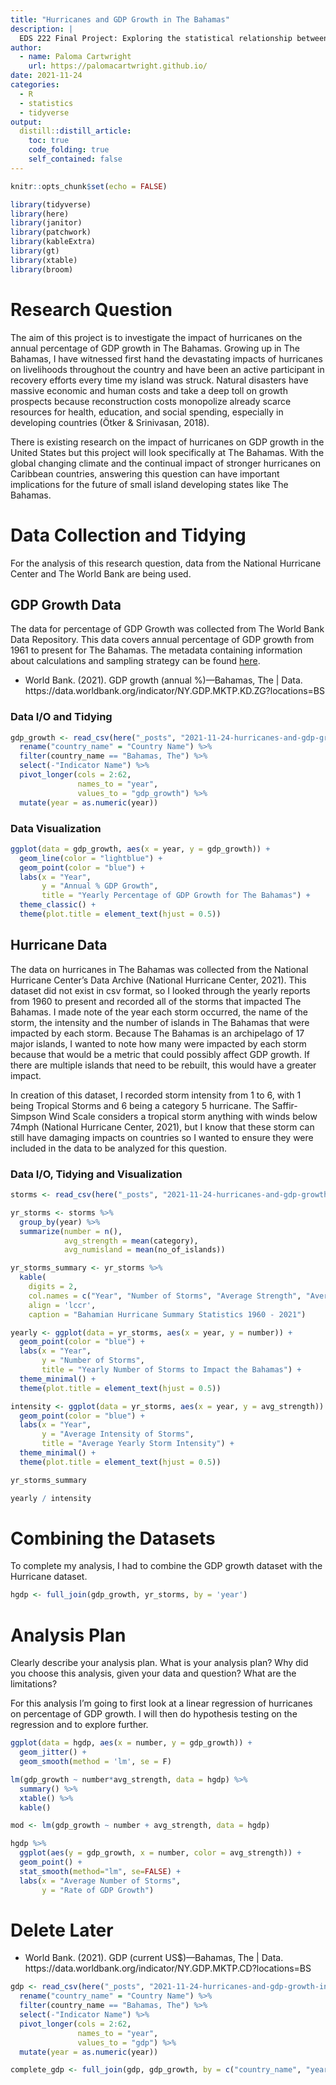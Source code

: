 ```yaml
---
title: "Hurricanes and GDP Growth in The Bahamas"
description: |
  EDS 222 Final Project: Exploring the statistical relationship between Hurricanes and the Annual Percentage of   GDP Growth in The Bahamas.
author:
  - name: Paloma Cartwright
    url: https://palomacartwright.github.io/
date: 2021-11-24
categories: 
  - R
  - statistics
  - tidyverse
output:
  distill::distill_article:
    toc: true
    code_folding: true
    self_contained: false
---
```



```r
knitr::opts_chunk$set(echo = FALSE)

library(tidyverse)
library(here)
library(janitor)
library(patchwork)
library(kableExtra)
library(gt)
library(xtable)
library(broom)
```


# Research Question

The aim of this project is to investigate the impact of hurricanes on the annual percentage of GDP growth in The Bahamas. Growing up in The Bahamas, I have witnessed first hand the devastating impacts of hurricanes on livelihoods throughout the country and have been an active participant in recovery efforts every time my island was struck. Natural disasters have massive economic and human costs and take a deep toll on growth prospects because reconstruction costs monopolize already scarce resources for health, education, and social spending, especially in developing countries (Ötker & Srinivasan, 2018). 

There is existing research on the impact of hurricanes on GDP growth in the United States but this project will look specifically at The Bahamas. With the global changing climate and the continual impact of stronger hurricanes on Caribbean countries, answering this question can have important implications for the future of small island developing states like The Bahamas. 


# Data Collection and Tidying 

For the analysis of this research question, data from the National Hurricane Center and The World Bank are being used. 

## GDP Growth Data 

The data for percentage of GDP Growth was collected from The World Bank Data Repository. This data covers annual percentage of GDP growth from 1961 to present for The Bahamas. The metadata containing information about calculations and sampling strategy can be found [here](https://databank.worldbank.org/reports.aspx?source=2&type=metadata&series=NY.GDP.MKTP.KD.ZG).

- World Bank. (2021). GDP growth (annual %)—Bahamas, The | Data. https://data.worldbank.org/indicator/NY.GDP.MKTP.KD.ZG?locations=BS

### Data I/O and Tidying

```r
gdp_growth <- read_csv(here("_posts", "2021-11-24-hurricanes-and-gdp-growth-in-the-bahamas", "final_proj_data", "bah_yearly_gdp_growth.csv")) %>% 
  rename("country_name" = "Country Name") %>% 
  filter(country_name == "Bahamas, The") %>% 
  select(-"Indicator Name") %>% 
  pivot_longer(cols = 2:62, 
               names_to = "year", 
               values_to = "gdp_growth") %>% 
  mutate(year = as.numeric(year))
```

### Data Visualization

```r
ggplot(data = gdp_growth, aes(x = year, y = gdp_growth)) +
  geom_line(color = "lightblue") +
  geom_point(color = "blue") +
  labs(x = "Year", 
       y = "Annual % GDP Growth", 
       title = "Yearly Percentage of GDP Growth for The Bahamas") +
  theme_classic() +
  theme(plot.title = element_text(hjust = 0.5))
```
## Hurricane Data

The data on hurricanes in The Bahamas was collected from the National Hurricane Center's Data Archive (National Hurricane Center, 2021). This dataset did not exist in csv format, so I looked through the yearly reports from 1960 to present and recorded all of the storms that impacted The Bahamas. I made note of the year each storm occurred, the name of the storm, the intensity and the number of islands in The Bahamas that were impacted by each storm. Because The Bahamas is an archipelago of 17 major islands, I wanted to note how many were impacted by each storm because that would be a metric that could possibly affect GDP growth. If there are multiple islands that need to be rebuilt, this would have a greater impact.

In creation of this dataset, I recorded storm intensity from 1 to 6, with 1 being Tropical Storms and 6 being a category 5 hurricane. The Saffir-Simpson Wind Scale considers a tropical storm anything with winds below 74mph (National Hurricane Center, 2021), but I know that these storm can still have damaging impacts on countries so I wanted to ensure they were included in the data to be analyzed for this question. 

### Data I/O, Tidying and Visualization

```r
storms <- read_csv(here("_posts", "2021-11-24-hurricanes-and-gdp-growth-in-the-bahamas", "final_proj_data", "bahamas_hurricanes.csv")) 

yr_storms <- storms %>% 
  group_by(year) %>% 
  summarize(number = n(), 
            avg_strength = mean(category),
            avg_numisland = mean(no_of_islands))

yr_storms_summary <- yr_storms %>% 
  kable(
    digits = 2,
    col.names = c("Year", "Number of Storms", "Average Strength", "Average Number of Islands"), 
    align = 'lccr',
    caption = "Bahamian Hurricane Summary Statistics 1960 - 2021")

yearly <- ggplot(data = yr_storms, aes(x = year, y = number)) +
  geom_point(color = "blue") + 
  labs(x = "Year", 
       y = "Number of Storms", 
       title = "Yearly Number of Storms to Impact the Bahamas") +
  theme_minimal() +
  theme(plot.title = element_text(hjust = 0.5))

intensity <- ggplot(data = yr_storms, aes(x = year, y = avg_strength)) +
  geom_point(color = "blue") +
  labs(x = "Year", 
       y = "Average Intensity of Storms", 
       title = "Average Yearly Storm Intensity") +
  theme_minimal() +
  theme(plot.title = element_text(hjust = 0.5))

yr_storms_summary

yearly / intensity

```

# Combining the Datasets 

To complete my analysis, I had to combine the GDP growth dataset with the Hurricane dataset. 

```r
hgdp <- full_join(gdp_growth, yr_storms, by = 'year')
```

# Analysis Plan 

Clearly describe your analysis plan. What is your analysis plan? Why did you choose this analysis, given your data and question? What are the limitations?

For this analysis I'm going to first look at a linear regression of hurricanes on percentage of GDP growth. I will then do hypothesis testing on the regression and to explore further. 

```r
ggplot(data = hgdp, aes(x = number, y = gdp_growth)) +
  geom_jitter() + 
  geom_smooth(method = 'lm', se = F)
```


```r
lm(gdp_growth ~ number*avg_strength, data = hgdp) %>%
  summary() %>% 
  xtable() %>% 
  kable()

mod <- lm(gdp_growth ~ number + avg_strength, data = hgdp)
```

```r
hgdp %>% 
  ggplot(aes(y = gdp_growth, x = number, color = avg_strength)) +
  geom_point() +
  stat_smooth(method="lm", se=FALSE) + 
  labs(x = "Average Number of Storms",
       y = "Rate of GDP Growth")
```



# Delete Later 



- World Bank. (2021). GDP (current US$)—Bahamas, The | Data. https://data.worldbank.org/indicator/NY.GDP.MKTP.CD?locations=BS

```r
gdp <- read_csv(here("_posts", "2021-11-24-hurricanes-and-gdp-growth-in-the-bahamas", "final_proj_data", "Bah_yearly_gdp.csv")) %>% 
  rename("country_name" = "Country Name") %>% 
  filter(country_name == "Bahamas, The") %>% 
  select(-"Indicator Name") %>% 
  pivot_longer(cols = 2:62, 
               names_to = "year", 
               values_to = "gdp") %>% 
  mutate(year = as.numeric(year))

complete_gdp <- full_join(gdp, gdp_growth, by = c("country_name", "year"))

```


